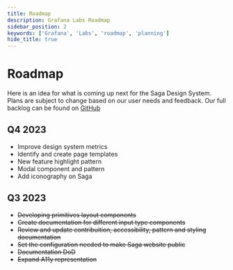```yaml
---
title: Roadmap
description: Grafana Labs Roadmap
sidebar_position: 2
keywords: ['Grafana', 'Labs', 'roadmap', 'planning']
hide_title: true
---
```



# Roadmap 
Here is an idea for what is coming up next for the Saga Design System. Plans are subject to change based on our user needs and feedback. Our full backlog can be found on [GitHub](https://github.com/orgs/grafana/projects/176/views/2)

## Q4 2023
- Improve design system metrics
- Identify and create page templates
- New feature highlight pattern
- Modal component and pattern
- Add iconography on Saga

## Q3 2023
- ~~Developing primitives layout components~~
- ~~Create documentation for different input type components~~
- ~~Review and update contribuition, accessibility, pattern and styling documentation~~
- ~~Set the configuration needed to make Saga website public~~
- ~~Documentation DoD~~
- ~~Expand A11y representation~~
